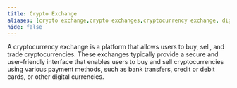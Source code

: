 ```yaml
---
title: Crypto Exchange
aliases: [crypto exchange,crypto exchanges,cryptocurrency exchange, digital currency exchange, coinbase, kraken, binance]
hide: false
---
```


A cryptocurrency exchange is a platform that allows users to buy, sell, and trade cryptocurrencies. These exchanges typically provide a secure and user-friendly interface that enables users to buy and sell cryptocurrencies using various payment methods, such as bank transfers, credit or debit cards, or other digital currencies.